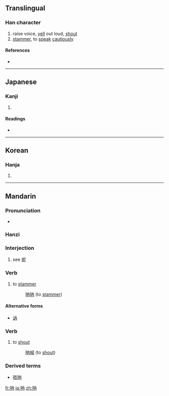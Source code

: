 {{also|吶|訥}}
==Translingual==

===Han character===
{{Han char|rn=30|rad=口|as=04|sn=7|four=|canj=口人月 (ROB), X口人月 (XROB)}}

# raise voice, [[yell]] out loud, [[shout]]
# [[stammer]], to [[speak]] [[cautiously]]

====References====
* {{Han ref|kx=0181.191|hdz=10588.140|uh=5450|ud=21584}}

----

==Japanese==

===Kanji===
{{ja-kanji|grade=|rs=口04}}

# {{defn|Japanese}}

====Readings====
* {{ja-readings|on=[[とつ]] (totsu), [[どつ]] (dotsu)|kun=[[どもる]] (domoru)}}

----

==Korean==

===Hanja===
{{ko-hanja|hangeul=[[눌]], [[열]]|rv=nul, yeol|mr=nul, yŏl}}

# {{defn|Korean|sort=口04}}

----

==Mandarin==

===Pronunciation===
* {{audio|zh-na.ogg|audio}}

===Hanzi===
{{cmn-hanzi|tra=吶|pin=[[nà]] ([[na4]]), [[nè]] ([[ne4]])|wg=na<sup>4</sup>, no<sup>4</sup>}}

===Interjection===
{{cmn-inter|s|pin=nè|pint=ne4|tra=訥|sim=呐|rs=口04}}

# {{literary|lang=zh-cn|skey=ne4}} see [[呢]]

===Verb===
{{cmn-verb|s|pin=nè|pint=ne4|tra=訥|sim=呐|rs=口04}}

# {{literary|lang=zh-cn|skey=ne4}} to [[stammer]]
#: [[呐呐]] (to [[stammer]])

====Alternative forms====
* [[讷]]

===Verb===
{{cmn-verb|s|pin=nà|pint=na4|tra=吶|sim=呐|rs=口04}}

# {{literary|lang=zh-cn|skey=na4}} to [[shout]]
#: [[呐喊]] (to [[shout]])

===Derived terms===
* [[唢呐]]

[[fr:呐]]
[[ja:呐]]
[[zh:呐]]